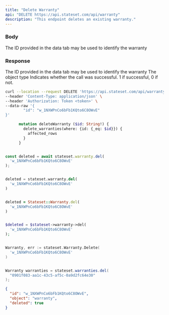 ```yaml
---
title: "Delete Warranty"
api: "DELETE https://api.stateset.com/api/warranty"
description: "This endpoint deletes an existing warranty."
---
```


### Body

<ParamField body="warranty_id" type="string">
  The ID provided in the data tab may be used to identify the warranty
</ParamField>

### Response

<ResponseField name="id" type="string">
  The ID provided in the data tab may be used to identify the warranty
</ResponseField>

<ResponseField name="object" type="string">
  The object type
</ResponseField>

<ResponseField name="success" type="number">
  Indicates whether the call was successful. 1 if successful, 0 if not.
</ResponseField>

<RequestExample>

```bash cURL
curl --location --request DELETE 'https://api.stateset.com/api/warranty' \
--header 'Content-Type: application/json' \
--header 'Authorization: Token <token>' \
--data-raw '{
		"id": "w_1NXWPnCo6bFb1KQto6C8OWvE"
}'
```

```graphQL GraphQL
      mutation deleteWarranty ($id: String!) {
        delete_warranties(where: {id: {_eq: $id}}) {
          affected_rows
        }
      }
```

```javascript Node.js

const deleted = await stateset.warranty.del(
  'w_1NXWPnCo6bFb1KQto6C8OWvE'
);
```

```python Python

deleted = stateset.warranty.del(
  'w_1NXWPnCo6bFb1KQto6C8OWvE'
)

```

```ruby Ruby

deleted = Stateset::Warranty.del(
  'w_1NXWPnCo6bFb1KQto6C8OWvE'
)

```

```php PHP

$deleted = $stateset->warranty->del(
  'w_1NXWPnCo6bFb1KQto6C8OWvE'
);

```

```go Go

Warranty, err := stateset.Warranty.Delete(
  'w_1NXWPnCo6bFb1KQto6C8OWvE'
)

```

```java Java

Warranty warranties = stateset.warranties.del(
  "0901f083-aa1c-43c5-af5c-0a9d2fc64e30"
);

```



</RequestExample>

<ResponseExample>

```json Response
{
  "id": "w_1NXWPnCo6bFb1KQto6C8OWvE",
  "object": "warranty",
  "deleted": true
}

```

</ResponseExample>
